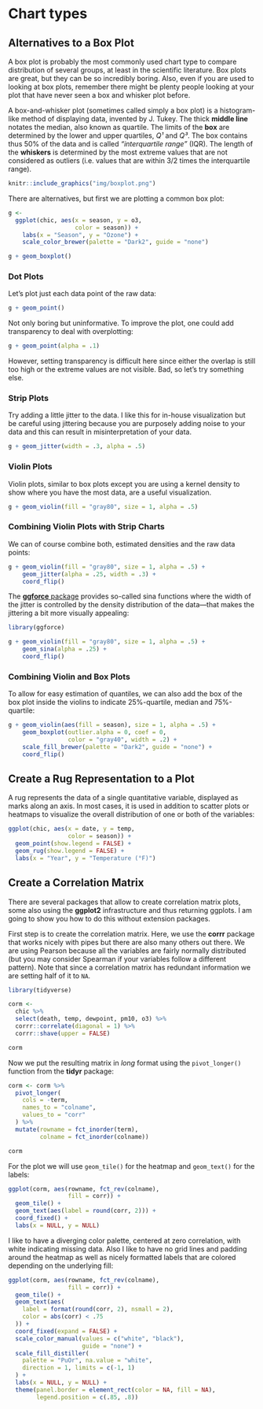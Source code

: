 # Chart types {#charts}

## Alternatives to a Box Plot

A box plot is probably the most commonly used chart type to compare distribution of several groups, at least in the scientific literature. Box plots are great, but they can be so incredibly boring. Also, even if you are used to looking at box plots, remember there might be plenty people looking at your plot that have never seen a box and whisker plot before.

A box-and-whisker plot (sometimes called simply a box plot) is a histogram-like method of displaying data, invented by J. Tukey.  The thick **middle line** notates the median, also known as quartile. The limits of the **box** are determined by the lower and upper quartiles, *Q¹* and *Q³*. The box contains thus 50% of the data and is called *"interquartile range"* (IQR). The length of the **whiskers** is determined by the most extreme values that are not considered as outliers (i.e. values that are within 3/2 times the interquartile range).

```r
knitr::include_graphics("img/boxplot.png")
```


There are alternatives, but first we are plotting a common box plot:

```r
g <-
  ggplot(chic, aes(x = season, y = o3,
                   color = season)) +
    labs(x = "Season", y = "Ozone") +
    scale_color_brewer(palette = "Dark2", guide = "none")

g + geom_boxplot()
```


### Dot Plots

Let's plot just each data point of the raw data:

```r
g + geom_point()
```

Not only boring but uninformative. To improve the plot, one could add transparency to deal with overplotting:

```r
g + geom_point(alpha = .1)
```

However, setting transparency is difficult here since either the overlap is still too high or the extreme values are not visible. Bad, so let's try something else.

### Strip Plots

Try adding a little jitter to the data. I like this for in-house visualization but be careful using jittering because you are purposely adding noise to your data and this can result in misinterpretation of your data.

```r
g + geom_jitter(width = .3, alpha = .5)
```

### Violin Plots

Violin plots, similar to box plots except you are using a kernel density to show where you have the most data, are a useful visualization.

```r
g + geom_violin(fill = "gray80", size = 1, alpha = .5)
```

### Combining Violin Plots with Strip Charts

We can of course combine both, estimated densities and the raw data points:

```r
g + geom_violin(fill = "gray80", size = 1, alpha = .5) +
    geom_jitter(alpha = .25, width = .3) +
    coord_flip()
```

The [**ggforce** package](https://ggforce.data-imaginist.com/) provides so-called sina functions where the width of the jitter is controlled by the density distribution of the data—that makes the jittering a bit more visually appealing:

```r
library(ggforce)

g + geom_violin(fill = "gray80", size = 1, alpha = .5) +
    geom_sina(alpha = .25) +
    coord_flip()
```

### Combining Violin and Box Plots

To allow for easy estimation of quantiles, we can also add the box of the box plot inside the violins to indicate 25%-quartile, median and 75%-quartile:

```r
g + geom_violin(aes(fill = season), size = 1, alpha = .5) +
    geom_boxplot(outlier.alpha = 0, coef = 0,
                 color = "gray40", width = .2) +
    scale_fill_brewer(palette = "Dark2", guide = "none") +
    coord_flip()
```


## Create a Rug Representation to a Plot

A rug represents the data of a single quantitative variable, displayed as marks along an axis. In most cases, it is used in addition to scatter plots or heatmaps to visualize the overall distribution of one or both of the variables:

```r
ggplot(chic, aes(x = date, y = temp,
                 color = season)) +
  geom_point(show.legend = FALSE) +
  geom_rug(show.legend = FALSE) +
  labs(x = "Year", y = "Temperature (°F)")
```


## Create a Correlation Matrix

There are several packages that allow to create correlation matrix plots, some also using the **ggplot2** infrastructure and thus returning ggplots. I am going to show you how to do this without extension packages.

First step is to create the correlation matrix. Here, we use the **corrr** package that works nicely with pipes but there are also many others out there. We are using Pearson because all the variables are fairly normally distributed (but you may consider Spearman if your variables follow a different pattern). Note that since a correlation matrix has redundant information we are setting half of it to `NA`.

```r
library(tidyverse)

corm <-
  chic %>%
  select(death, temp, dewpoint, pm10, o3) %>%
  corrr::correlate(diagonal = 1) %>%
  corrr::shave(upper = FALSE)

corm
```

Now we put the resulting matrix in *long* format using the `pivot_longer()` function from the **tidyr** package:

```r
corm <- corm %>%
  pivot_longer(
    cols = -term,
    names_to = "colname",
    values_to = "corr"
  ) %>%
  mutate(rowname = fct_inorder(term),
         colname = fct_inorder(colname))

corm
```

For the plot we will use `geom_tile()` for the heatmap and `geom_text()` for the labels:
 
```r
ggplot(corm, aes(rowname, fct_rev(colname),
                 fill = corr)) +
  geom_tile() +
  geom_text(aes(label = round(corr, 2))) +
  coord_fixed() +
  labs(x = NULL, y = NULL)
```

I like to have a diverging color palette, centered at zero correlation, with white indicating missing data. Also I like to have no grid lines and padding around the heatmap as well as nicely formatted labels that are colored depending on the underlying fill:

```r
ggplot(corm, aes(rowname, fct_rev(colname),
                 fill = corr)) +
  geom_tile() +
  geom_text(aes(
    label = format(round(corr, 2), nsmall = 2),
    color = abs(corr) < .75
  )) +
  coord_fixed(expand = FALSE) +
  scale_color_manual(values = c("white", "black"),
                     guide = "none") +
  scale_fill_distiller(
    palette = "PuOr", na.value = "white",
    direction = 1, limits = c(-1, 1)
  ) +
  labs(x = NULL, y = NULL) +
  theme(panel.border = element_rect(color = NA, fill = NA),
        legend.position = c(.85, .8))
```
